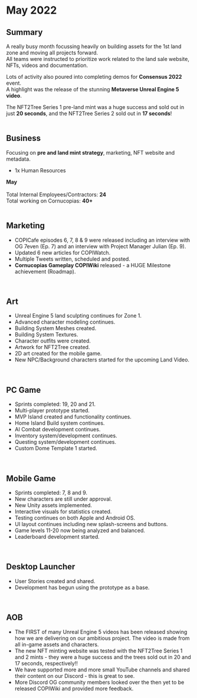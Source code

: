 # May 2022  

## Summary  

A really busy month focussing heavily on building assets for the 1st land zone and moving all projects forward.  
All teams were instructed to prioritize work related to the land sale website, NFTs, videos and documentation.  

Lots of activity also poured into completing demos for **Consensus 2022** event.  
A highlight was the release of the stunning **Metaverse Unreal Engine 5 video**.  

<div className="note-box success transparent">
  The NFT2Tree Series 1 pre-land mint was a huge success and sold out in just <b>20 seconds</b>,  
  and the NFT2Tree Series 2 sold out in <b>17 seconds</b>!
</div>  

</br>

## Business  

Focusing on **pre and land mint strategy**, marketing, NFT website and metadata.  

<ul className="styled-list">
  <li>1x Human Resources</li>
</ul>  

<div className="note-box">
  <b>May</b>  
  <br/><br/>
  Total Internal Employees/Contractors: <b>24</b>  
  <br/>
  Total working on Cornucopias: <b>40+</b>  
</div>  

</br>

## Marketing  

<ul className="styled-list">
  <li>COPICafe episodes 6, 7, 8 &amp; 9 were released including an interview with OG 7even (Ep. 7) and an interview with Project Manager Julian (Ep. 9).</li>
  <li>Updated 6 new articles for COPIWatch.</li>
  <li>Multiple Tweets written, scheduled and posted.</li>
  <li><b>Cornucopias Gameplay COPIWiki</b> released - a HUGE Milestone achievement (Roadmap).</li>
</ul>  

</br>

## Art  

<ul className="styled-list">
  <li>Unreal Engine 5 land sculpting continues for Zone 1.</li>
  <li>Advanced character modeling continues.</li>
  <li>Building System Meshes created.</li>
  <li>Building System Textures.</li>
  <li>Character outfits were created.</li>
  <li>Artwork for NFT2Tree created.</li>
  <li>2D art created for the mobile game.</li>
  <li>New NPC/Background characters started for the upcoming Land Video.</li>
</ul>  

</br>

## PC Game  

<ul className="styled-list">
  <li>Sprints completed: 19, 20 and 21.</li>
  <li>Multi-player prototype started.</li>
  <li>MVP Island created and functionality continues.</li>
  <li>Home Island Build system continues.</li>
  <li>AI Combat development continues.</li>
  <li>Inventory system/development continues.</li>
  <li>Questing system/development continues.</li>
  <li>Custom Dome Template 1 started.</li>
</ul>  

</br>

## Mobile Game  

<ul className="styled-list">
  <li>Sprints completed: 7, 8 and 9.​</li>
  <li>New characters are still under approval.</li>
  <li>New Unity assets implemented​.</li>
  <li>Interactive visuals for statistics created​.</li>
  <li>Testing continues on both Apple and Android OS.</li>
  <li>UI layout continues including new splash-screens and buttons​.</li>
  <li>Game levels 11-20 now being analyzed and balanced.​</li>
  <li>Leaderboard development started.​</li>
</ul>  

</br>

## Desktop Launcher  

<ul className="styled-list">
  <li>User Stories created and shared.</li>
  <li>Development has begun using the prototype as a base.</li>
</ul>  

</br>

## AOB  

<ul className="styled-list">
  <li>The FIRST of many Unreal Engine 5 videos has been released showing how we are delivering on our ambitious project. The video is made from all in-game assets and characters.</li>
  <li>The new NFT minting website was tested with the NFT2Tree Series 1 and 2 mints - they were a huge success and the trees sold out in 20 and 17 seconds, respectively!!</li>
  <li>We have supported more and more small YouTube channels and shared their content on our Discord - this is great to see.</li>
  <li>More Discord OG community members looked over the then yet to be released COPIWiki and provided more feedback.</li>
</ul>  

